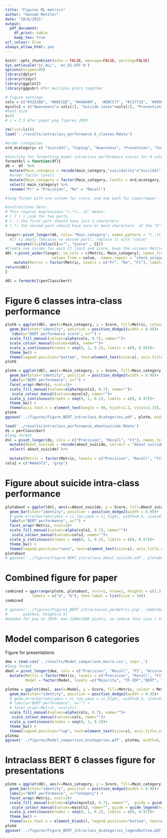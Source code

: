 ```yaml
---
title: "Figures ML metrics"
author: "Hannah Metzler"
date: "10/6/2021"
output: 
  pdf_document:
    df_print: kable
    keep_tex: true
url_colour: blue
always_allow_html: yes
---
```


```r
knitr::opts_chunk$set(echo = FALSE, message=FALSE, warning=FALSE)
Sys.setlocale("LC_ALL", 'en_US.UTF-8')
options(scipen=99)
library(dplyr)
library(tidyr)
library(ggplot2)
library(ggpubr) #for multiple plots together

# figure settings
cols = c("#332288", "#88CCEE", "#44AA99",  '#DDCC77', "#117733", '#999933') #
mycols2 = c("Awareness"= cols[1], "Suicide cases"=cols[2], "Prevention"=cols[3], "Suicidal"=cols[4], "Coping"=cols[5], "Irrelevant"=cols[6])
#text size
s=15
# s = 7.5 #for paper png figures JMIR
```

```r
rm(list=ls())
load('../results/intraclass_performance_6_classes.Rdata')

#order categories
ord_mcategory= c( "Suicidal", "Coping", "Awareness", "Prevention", "Suicide cases", "Irrelevant")

#function for formatting model intraclass performance scores for 6 categories (enter perClass$bert, perClass$xlnet, perClass$tfidf)
format6cl = function(df){
d6 =  df  %>% 
  mutate(Main_category = recode(main_category,"suicidality"="Suicidal", "coping"="Coping", "awareness"="Awareness", "prevention"="Prevention", "werther"="Suicide cases", "irrelevant"="Irrelevant")) %>% 
  #order factor levels
  mutate(Main_category = factor(Main_category, levels = ord_mcategory, labels = ord_mcategory)) %>% 
  select(-main_category) %>% 
  rename("Pr" = "Precision", "Re" = "Recall")

#long format with one column for score, and one each for Lower/Upper

#instructions here: 
# This regular expressions "(.*)(..)$" means:
# ( ) ( ) Look for two parts,
# (..) the first part should have just 2 characters
# (.*) the second part should have zero or more characters  at the “$” end of the string

longer<-pivot_longer(d6, cols=-"Main_category", names_pattern = "(..)(.*)$", names_to = c("Metric", "CI")) %>% 
  #if ci empty (because no second part), replace it with "value"
     mutate(CI=ifelse(CI=="", "Score" , CI))
#Create one column for each CI limit and score, keep the columns Metric and main_category
d6l <-pivot_wider(longer, id_cols = c(Metric, Main_category), names_from = c(CI), 
                     values_from = value,  names_repair = "check_unique") %>% 
    mutate(Metric = factor(Metric, levels = c("Pr", "Re", "F1"), labels = c("Precision", "Recall", "F1")))
return(d6l)
}

d6l = format6cl(perClass$bert)
```

# Figure 6 classes intra-class performance

```r
plot6 = ggplot(d6l, aes(x=Main_category, y = Score, fill=Metric, colour = Metric)) + #dataset and variables to plot
  geom_bar(stat="identity", position = position_dodge2(width = 0.9))+
   labs(y="BERT performance score", x="") +
  scale_fill_manual(values=alpha(cols, 0.7), name="")+
  scale_colour_manual(values=cols, name="")+
  scale_y_continuous(breaks = seq(0, 1, 0.1), limits = c(0, 0.95))+
  theme_bw() +
  theme(legend.position="bottom", text=element_text(size=s), axis.title.x=element_blank(), plot.margin = margin(rep(0.5,4), unit="cm"))
plot6
```

```r
plotm = ggplot(d6l, aes(x=Main_category, y = Score, fill=Main_category, colour = Main_category)) + #dataset and variables to plot
  geom_bar(stat="identity", position = position_dodge2(width = 0.9))+
  labs(y="BERT performance", x="") +
  facet_wrap(~Metric, ncol=3)+
  scale_fill_manual(values=alpha(mycols2, 0.7), name="")+
   scale_colour_manual(values=mycols2, name="")+
  scale_y_continuous(breaks = seq(0, 1, 0.2), limits = c(0, 0.97))+
  theme_bw() +  
  theme(axis.text.x = element_text(angle = 60, hjust=1.2, vjust=1.15), legend.position="none", text=element_text(size=s), axis.title.x=element_blank(), plot.margin = margin(rep(0.4,4), unit="cm"))
plotm
ggsave('../figures/Figure_BERT_intraclass_6categories.pdf', plotm, width=6, height=3, dpi=300)
```


```r
load('../results/intraclass_performance_aboutsuicide.Rdata')
ds = perClass$bert
#long format
dsl = pivot_longer(ds, cols = c("Precision", "Recall", "F1"), names_to = "Metric", values_to ="Score") %>% 
  mutate(About_suicide = recode(about_suicide, correct = "About suicide", false="Off-topic")) %>% 
  select(-about_suicide) %>% 
  
  mutate(Metric = factor(Metric, levels = c("Precision", "Recall", "F1"), labels = c("Precision", "Recall", "F1"))) 
cols2 = c("#AA4371", "grey")
```
# Figure about suicide intra-class performance

```r
plotabout = ggplot(dsl, aes(x=About_suicide, y = Score, fill=About_suicide, colour = About_suicide)) + #dataset and variables to plot
  geom_bar(stat="identity", position = position_dodge2(width = 0.9))+
  # geom_errorbar(aes(ymin = ci_low,ymax = ci_high), width=0.5, size=0.8) +
  labs(y="BERT performance", x="") +
  facet_wrap(~Metric, ncol=3)+
  scale_fill_manual(values=alpha(cols2, 0.7), name="")+
   scale_colour_manual(values=cols2, name="")+
  scale_y_continuous(breaks = seq(0, 1, 0.2), limits = c(0, 0.97))+
  theme_bw() +  
  theme(legend.position="none", text=element_text(size=s), axis.title.x=element_blank(), plot.margin = margin(rep(0.4,4), unit="cm"))
plotabout
# ggsave('../figures/Figure_BERT_intraclass_about_suicide.pdf', plotabout, width=7, height=3.5, dpi=300)
```

# Combined figure for paper

```r

combined = ggarrange(plotm, plotabout, ncol=1, nrow=2, heights = c(1.3,1),
            labels = c("a", "b"), font.label = list(size = 16))
combined

# ggsave('../figures/Figure1_BERT_intraclasses_permetric.png', combined,
#       width=4, height=3.5)
#needed for png at JMIR: max 2100x1800 pixels, so reduce font size s to 7.5, and width/height to 4 and 3.5
```


# Model comparison 6 categories

Figure for presentations

```r
dma = read.csv('../results/Model_comparison_macro.csv', sep=',')
#long format
dmal = pivot_longer(dma, cols = c("Precision", "Recall", "F1", "Accuracy"), names_to = "Metric", values_to ="Score") %>% 
  mutate(Metric = factor(Metric, levels = c("Precision", "Recall", "F1", "Accuracy"), labels = c("Precision", "Recall", "F1", "Accuracy")), 
         Model = factor(Model, levels =c("Majority", "TF-IDF","BERT", "XLNet"), labels = c("Majority", "TF-IDF","BERT", "XLNet")))
```


```r
plotma = ggplot(dmal, aes(x=Model, y = Score, fill=Metric, colour = Metric)) + #dataset and variables to plot
  geom_bar(stat="identity", position = position_dodge2(width = 0.9))+
  # geom_errorbar(aes(ymin = ci_low,ymax = ci_high), width=0.5, size=0.8) +
  # labs(y="BERT performance", x="") +
  # facet_wrap(~Metric, ncol=2)+
  scale_fill_manual(values=alpha(cols, 0.7), name="")+
   scale_colour_manual(values=cols, name="")+
  scale_y_continuous(breaks = seq(0, 1, 0.2))+
  theme_bw() +  
  theme(legend.position="top", text=element_text(size=s), axis.title.x=element_blank(), plot.margin = margin(rep(0.4,4), unit="cm"))
plotma
ggsave('../figures/Model_comparison_6categories.pdf', plotma, width=6, height=4, dpi=300)
```


# Intraclass BERT 6 classes figure for presentations


```r
plotm = ggplot(d6l, aes(x=Main_category, y = Score, fill=Main_category, colour = Main_category)) + #dataset and variables to plot
  geom_bar(stat="identity", position = position_dodge2(width = 0.9))+
  labs(y="BERT performance", x="Category") +
  facet_wrap(~Metric, ncol=3)+
  scale_fill_manual(values=alpha(mycols2, 0.7), name="",  guide = guide_legend(nrow=1, ncol = 6, byrow = T))+
   scale_colour_manual(values=mycols2, name="", guide = guide_legend(nrow=1, ncol = 6, byrow = T))+
  scale_y_continuous(breaks = seq(0, 1, 0.2), limits = c(0, 0.97))+
  theme_bw() +  
  theme(axis.text.x = element_blank(), legend.position="bottom", text=element_text(size=s), plot.margin = margin(rep(0.4,4), unit="cm"),   axis.ticks.x = element_blank())
plotm
ggsave('../figures/Figure_BERT_intraclass_6categories_legendbottom.pdf', plotm, width=8, height=3, dpi=300)
```
